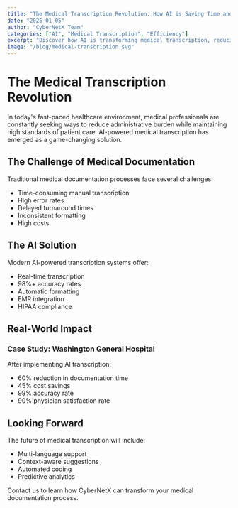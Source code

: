 ```yaml
---
title: "The Medical Transcription Revolution: How AI is Saving Time and Improving Accuracy"
date: "2025-01-05"
author: "CyberNetX Team"
categories: ["AI", "Medical Transcription", "Efficiency"]
excerpt: "Discover how AI is transforming medical transcription, reducing documentation time by 60%."
image: "/blog/medical-transcription.svg"
---
```


# The Medical Transcription Revolution

In today's fast-paced healthcare environment, medical professionals are constantly seeking ways to reduce administrative burden while maintaining high standards of patient care. AI-powered medical transcription has emerged as a game-changing solution.

## The Challenge of Medical Documentation

Traditional medical documentation processes face several challenges:
- Time-consuming manual transcription
- High error rates
- Delayed turnaround times
- Inconsistent formatting
- High costs

## The AI Solution

Modern AI-powered transcription systems offer:
- Real-time transcription
- 98%+ accuracy rates
- Automatic formatting
- EMR integration
- HIPAA compliance

## Real-World Impact

### Case Study: Washington General Hospital
After implementing AI transcription:
- 60% reduction in documentation time
- 45% cost savings
- 99% accuracy rate
- 90% physician satisfaction rate

## Looking Forward

The future of medical transcription will include:
- Multi-language support
- Context-aware suggestions
- Automated coding
- Predictive analytics

Contact us to learn how CyberNetX can transform your medical documentation process.
